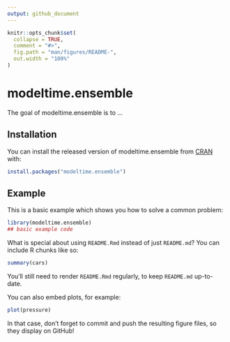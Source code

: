 ```yaml
---
output: github_document
---
```


<!-- README.md is generated from README.Rmd. Please edit that file -->

```r
knitr::opts_chunk$set(
  collapse = TRUE,
  comment = "#>",
  fig.path = "man/figures/README-",
  out.width = "100%"
)
```

# modeltime.ensemble

<!-- badges: start -->
<!-- badges: end -->

The goal of modeltime.ensemble is to ...

## Installation

You can install the released version of modeltime.ensemble from [CRAN](https://CRAN.R-project.org) with:

``` r
install.packages("modeltime.ensemble")
```

## Example

This is a basic example which shows you how to solve a common problem:

```r
library(modeltime.ensemble)
## basic example code
```

What is special about using `README.Rmd` instead of just `README.md`? You can include R chunks like so:

```r
summary(cars)
```

You'll still need to render `README.Rmd` regularly, to keep `README.md` up-to-date.

You can also embed plots, for example:

```r
plot(pressure)
```

In that case, don't forget to commit and push the resulting figure files, so they display on GitHub!
